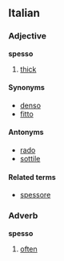 ==Italian==
===Adjective===
'''spesso'''

# [[thick]]

====Synonyms====
*[[denso]]
*[[fitto]]

====Antonyms====
*[[rado]]
*[[sottile]]

====Related terms====
*[[spessore]]

===Adverb===
'''spesso'''

# [[often]]
